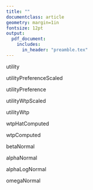 ```yaml
---
title: ""
documentclass: article
geometry: margin=1in
fontsize: 12pt
output:
  pdf_document:
    includes:
      in_header: "preamble.tex"
---
```


utility

\begin{equation*}
\eqnbig{
    u^*_{j} =
        \betaVec^{*'} \xVec_{j} -
        \alpha^{*} p_{j} +
        \varepsilon^{*}_{j},
        \quad\quad
        \varepsilon^{*}_{j} \sim \textrm{Gumbel}\left(0, \sigma^2\frac{\pi^2}{6}\right)
}
\end{equation*}

utilityPreferenceScaled

\begin{equation*}
\eqnbig{
    \left(\frac{u^*_{j}}{\sigma}\right) =
        \left( \frac{\betaVec^{*}}{\sigma} \right)' \xVec_{j} -
        \left( \frac{\alpha^{*}}{\sigma} \right) p_{j} +
        \left( \frac{\varepsilon^{*}_{j}}{\sigma} \right),
        \quad\quad
        \left( \frac{\varepsilon^{*}_{j}}{\sigma} \right) \sim \textrm{Gumbel}\left(0, \frac{\pi^2}{6}\right)
}
\end{equation*}

utilityPreference

\begin{equation*}
\eqnbig{
    u_{j} =
        \betaVec' \xVec_{j} -
        \alpha p_{j} +
        \varepsilon_{j},
        \hspace{0.5in}
        \varepsilon_{j} \sim \textrm{Gumbel}\left(0,\frac{\pi^2}{6}\right)
}
\end{equation*}

utilityWtpScaled

\begin{equation*}
\eqnbig{
    \left(\frac{u^*_{j}}{\alpha^*}\right) =
        \left(\frac{\betaVec^{*}}{\alpha^{*}}\right)' \xVec_{j} -
        p_{j} +
        \left(\frac{\varepsilon^{*}_{j}}{\alpha^{*}}\right),
        \quad\quad
        \left(\frac{\varepsilon^{*}_{j}}{\alpha^{*}}\right) \sim \textrm{Gumbel} \left(0, \frac{\sigma^2}{(\alpha^{*})^2}\frac{\pi^2}{6} \right)
}
\end{equation*}

utilityWtp

\begin{equation*}
\eqnbig{
    u_{j} =
        \lambda \left(
            \omegaVec' \xVec_{j} - p_{j}
            \right) +
        \varepsilon_{j},
        \hspace{0.5in}
        \varepsilon_{j} \sim \textrm{Gumbel}\left(0, \frac{\pi^2}{6}\right)
}
\end{equation*}

wtpHatComputed

\begin{equation*}
\eqnBIG{
    \hat{\omegaVec} =
        \frac{
            \hat{\betaVec}_j
        }{
            \hat{\alpha}_j
        }
}
\end{equation*}

wtpComputed

\begin{equation*}
\eqnBIG{
    \omegaVec =
        \frac{
            \betaVec_j
        }{
            \alpha_j
        }
    \hspace{0.5in}
    \lambda = \alpha
}
\end{equation*}

betaNormal

\begin{equation*}
\eqnBIG{
    \hat{\betaVec} \sim \mathcal{N} \left(\hat{\muVec}, \hat{\SigmaVec} \right)
}
\end{equation*}

alphaNormal

\begin{equation*}
\eqnBIG{
    \hat{\alpha} \sim \mathcal{N} \left(\hat{\mu}, \hat{\sigma^2} \right)
}
\end{equation*}

alphaLogNormal

\begin{equation*}
\eqnBIG{
    \ln (\hat{\alpha}) \sim \mathcal{N} \left(\hat{\mu}, \hat{\sigma^2} \right)
}
\end{equation*}

omegaNormal

\begin{equation*}
\eqnBIG{
    \hat{\omegaVec} \sim \mathcal{N} \left(\hat{\muVec}, \hat{\SigmaVec} \right)
}
\end{equation*}
